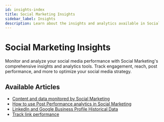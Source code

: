 ```yaml
---
id: insights-index
title: Social Marketing Insights
sidebar_label: Insights
description: Learn about the insights and analytics available in Social Marketing to help you understand your social media performance.
---
```


# Social Marketing Insights

Monitor and analyze your social media performance with Social Marketing's comprehensive insights and analytics tools. Track engagement, reach, post performance, and more to optimize your social media strategy.

## Available Articles

- [Content and data monitored by Social Marketing](content-and-data-monitored)
- [How to use Post Performance analytics in Social Marketing](post-performance-analytics)
- [LinkedIn and Google Business Profile Historical Data](linkedin-and-google-business-profile-historical-data)
- [Track link performance](track-link-performance)